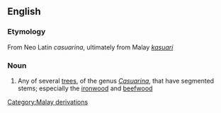 ==English==

===Etymology===
From Neo Latin ''casuarina'', ultimately from Malay [[cassowary|''kasuari'']] 

===Noun===
{{wikipedia}}
{{en-noun}}

# Any of several [[tree]]s, of the genus ''[[Casuarina]]'', that have segmented stems; especially the [[ironwood]] and [[beefwood]]

[[Category:Malay derivations]]